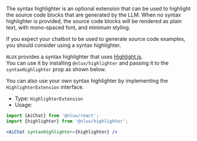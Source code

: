 The syntax highlighter is an optional extension that can be used to highlight the source code blocks that
are generated by the LLM. When no syntax highlighter is provided, the source code blocks will be rendered as plain text,
with mono-spaced font, and minimum styling.

If you expect your chatbot to be used to generate source code examples, you should consider using a syntax highlighter.

`NLUX` provides a syntax highlighter that uses [Highlight.js](https://highlightjs.org/).<br />
You can use it by installing `@nlux/highlighter` and passing it to the `syntaxHighlighter` prop as shown below.

You can also use your own syntax highlighter by implementing the `HighlighterExtension` interface.

* Type: `HighlighterExtension`
* Usage:

```jsx
import {AiChat} from '@nlux/react';
import {highlighter} from '@nlux/highlighter';

<AiChat syntaxHighlighter={highlighter} />
```
